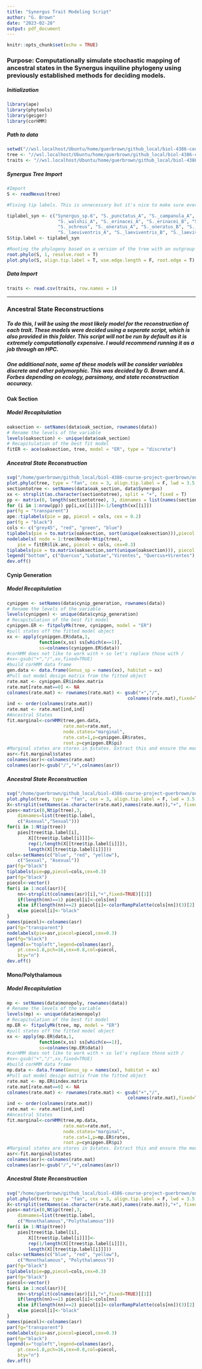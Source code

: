 ```yaml
---
title: "Synergus Trait Modeling Script"
author: "G. Brown"
date: "2023-02-28"
output: pdf_document
---
```


```r
knitr::opts_chunk$set(echo = TRUE)
```

### Purpose: Computationally simulate stochastic mapping of ancestral states in the Synergus inquiline phylogeny using previously established methods for deciding models.

##### Initialization
```r
library(ape)
library(phytools)
library(geiger)
library(corHMM)
```

##### Path to data

```r
setwd("//wsl.localhost/Ubuntu/home/guerbrown/github_local/biol-4386-course-project-guerbrown/data/TraitModeling")
tree <- "//wsl.localhost/Ubuntu/home/guerbrown/github_local/biol-4386-course-project-guerbrown/data/TraitModeling/inqcophy_PACo_UCECO1SynTree_guerbrown.nex"
traits <- "//wsl.localhost/Ubuntu/home/guerbrown/github_local/biol-4386-course-project-guerbrown/data/TraitModeling/inqcophy_traitmodeling_TraitData_guerbrown.csv"
```

##### Synergus Tree Import

```r
#Import
S <- readNexus(tree)

#Fixing tip labels. This is unnecessary but it's nice to make sure everything is plotting correctly

tiplabel_syn <- c("Synergus_sp.6", "S._punctatus_A", "S._campanula_A", "Synergus_sp.3", "Synergus_sp.7", "Synergus_sp.8",
                   "S._walshii_A", "S._erinacei_A", "S._erinacei_B", "S._villosus", "S._magnus", "Synergus_sp.2",
                   "S._ochreus", "S._oneratus_A", "S._oneratus_B", "S._oneratus_C", "S._coniferae", "S._lignicola",
                   "S._laeviventris_A", "S._laeviventris_B", "S._laeviventris_C")
S$tip.label <- tiplabel_syn

#Rooting the phylogeny based on a version of the tree with an outgroup and plotting
root.phylo(S, 1, resolve.root = T)
plot.phylo(S, align.tip.label = T, use.edge.length = F, root.edge = T)
```

##### Data Import

```r
traits <- read.csv(traits, row.names = 1)
```
***

### Ancestral State Reconstructions
##### To do this, I will be using the most likely model for the reconstruction of each trait. These models were decided using a seperate script, which is also provided in this folder. This script will not be run by default as it is extremely computationally expensive. I would recommend running it as a job through an HPC.  
##### One additional note, some of these models will be consider variables discrete and other polymorphic. This was decided by G. Brown and A. Forbes depending on ecology, parsimony, and state reconstruction accuracy. 

#### Oak Section 

##### Model Recapitulation

```r
oaksection <- setNames(data$oak_section, rownames(data))
# Rename the levels of the variable 
levels(oaksection) <- unique(data$oak_section)
# Recapitulation of the best fit model
fitER <- ace(oaksection, tree, model = "ER", type = "discrete")
```

##### Ancestral State Reconstruction

```r
svg("/home/guerbrown/github_local/biol-4386-course-project-guerbrown/output/inqcophy_traitmodeling_OakSectionRecon_guerbrown.svg", width = 20, height = 10)
plot.phylo(tree, type = "fan", cex = 3, align.tip.label = F, lwd = 3.5, label.offset = 0.2, use.edge.length = F, open.angle =  165)
sectiontotree <- setNames(data$oak_section, data$Synergus)
xx <- strsplit(as.character(sectiontotree), split = "+", fixed = T)
pp <- matrix(0, length(sectiontotree), 3, dimnames = list(names(sectiontotree), c("Quercus","Lobatae","Virentes")))
for (i in 1:nrow(pp)) pp[i,xx[[i]]]<-1/length(xx[[i]])
par(fg = "transparent")
ape::tiplabels(pie = pp, piecol = cols, cex = 0.2)
par(fg = "black")
cols <- c("grey45", "red", "green", "blue")
tiplabels(pie = to.matrix(oaksection, sort(unique(oaksection))),piecol = cols, cex = 0.3)
nodelabels( node = 1:tree$Nnode+Ntip(tree),
    pie = fitER$lik.anc, piecol = cols, cex=0.3)
tiplabels(pie = to.matrix(oaksection,sort(unique(oaksection))), piecol = cols, cex = 0.3)
legend("bottom", c("Quercus","Lobatae","Virentes", "Quercus+Virentes"), pch = 21, pt.bg = c("grey45", "red", "green", "blue"), pt.cex = 5, title = "Oak Section", cex = 3)
dev.off()
```

#### Cynip Generation

##### Model Recapitulation

```r
cynipgen <- setNames(data$cynip_generation, rownames(data))
# Rename the levels of the variable 
levels(cynipgen) <- unique(data$cynip_generation)
# Recapitulation of the best fit model
cynipgen.ER <- fitpolyMk(tree, cynipgen, model = "ER")
#pull states off the fitted model object
xx <- apply(cynipgen.ER$data,1,
            function(x,ss) ss[which(x==1)],
            ss=colnames(cynipgen.ER$data))
#corHMM does not like to work with + so let's replace those with /
#xx<-gsub("+","/",xx,fixed=TRUE)
#build corHMM data frame
gen.data <- data.frame(Genus_sp = names(xx), habitat = xx)
#Pull out model design matrix from the fitted object
rate.mat <- cynipgen.ER$index.matrix
rate.mat[rate.mat==0] <- NA
colnames(rate.mat) <- rownames(rate.mat) <- gsub("+","/",
                                             colnames(rate.mat),fixed=TRUE)
ind <- order(colnames(rate.mat))
rate.mat <- rate.mat[ind,ind]
#Ancestral States
fit.marginal<-corHMM(tree,gen.data,
                     rate.mat=rate.mat,
                     node.states="marginal",
                     rate.cat=1,p=cynipgen.ER$rates,
                     root.p=cynipgen.ER$pi)
#Marginal states are stores in $states. Extract this and ensure the model is consistent
asr<-fit.marginal$states
colnames(asr)<-colnames(rate.mat)
colnames(asr)<-gsub("/","+",colnames(asr))
```

##### Ancestral State Reconstruction

```r
svg("/home/guerbrown/github_local/biol-4386-course-project-guerbrown/output/inqcophy_traitmodeling_CynipGenRecon_guerbrown.svg", width = 20, height = 10)
plot.phylo(tree, type = "fan", cex = 3, align.tip.label = F, lwd = 3.5, label.offset = 0.2, use.edge.length = F, open.angle =  165)
X<-strsplit(setNames(as.character(rate.mat),names(rate.mat)),"+", fixed=TRUE)
pies<-matrix(0,Ntip(tree),3,
	dimnames=list(tree$tip.label,
	c("Asexual","Sexual")))
for(i in 1:Ntip(tree)) 
	pies[tree$tip.label[i],
		X[[tree$tip.label[i]]]]<-
		rep(1/length(X[[tree$tip.label[i]]]),
		length(X[[tree$tip.label[i]]]))
cols<-setNames(c("blue", "red", "yellow"),
	c("Sexual", "Asexual"))
par(fg="black")
tiplabels(pie=pp,piecol=cols,cex=0.3)
par(fg="black")
piecol<-vector()
for(i in 1:ncol(asr)){
	nn<-strsplit(colnames(asr)[i],"+",fixed=TRUE)[[1]]
	if(length(nn)==1) piecol[i]<-cols[nn]
	else if(length(nn)==2) piecol[i]<-colorRampPalette(cols[nn])(3)[2]
	else piecol[i]<-"black"
}
names(piecol)<-colnames(asr)
par(fg="transparent")
nodelabels(pie=asr,piecol=piecol,cex=0.3)
par(fg="black")
legend(x="topleft",legend=colnames(asr),
	pt.cex=1.8,pch=16,cex=0.8,col=piecol,
	bty="n")
dev.off()
```

#### Mono/Polythalamous

##### Model Recapitulation

```r
mp <- setNames(data$monopoly, rownames(data))
# Rename the levels of the variable 
levels(mp) <- unique(data$monopoly)
# Recapitulation of the best fit model
mp.ER <- fitpolyMk(tree, mp, model = "ER")
#pull states off the fitted model object
xx <- apply(mp.ER$data,1,
            function(x,ss) ss[which(x==1)],
            ss=colnames(mp.ER$data))
#corHMM does not like to work with + so let's replace those with /
#xx<-gsub("+","/",xx,fixed=TRUE)
#build corHMM data frame
mp.data <- data.frame(Genus_sp = names(xx), habitat = xx)
#Pull out model design matrix from the fitted object
rate.mat <- mp.ER$index.matrix
rate.mat[rate.mat==0] <- NA
colnames(rate.mat) <- rownames(rate.mat) <- gsub("+","/",
                                             colnames(rate.mat),fixed=TRUE)
ind <- order(colnames(rate.mat))
rate.mat <- rate.mat[ind,ind]
#Ancestral States
fit.marginal<-corHMM(tree,mp.data,
                     rate.mat=rate.mat,
                     node.states="marginal",
                     rate.cat=1,p=mp.ER$rates,
                     root.p=cynipgen.ER$pi)
#Marginal states are stores in $states. Extract this and ensure the model is consistent
asr<-fit.marginal$states
colnames(asr)<-colnames(rate.mat)
colnames(asr)<-gsub("/","+",colnames(asr))
```

##### Ancestral State Reconstruction

```r
svg("/home/guerbrown/github_local/biol-4386-course-project-guerbrown/output/inqcophy_traitmodeling_MPRecon_guerbrown.svg", width = 20, height = 10)
plot.phylo(tree, type = "fan", cex = 3, align.tip.label = F, lwd = 3.5, label.offset = 0.2, use.edge.length = F, open.angle =  165)
X<-strsplit(setNames(as.character(rate.mat),names(rate.mat)),"+", fixed=TRUE)
pies<-matrix(0,Ntip(tree),3,
	dimnames=list(tree$tip.label,
	c("Monothalamous","Polythalamous")))
for(i in 1:Ntip(tree)) 
	pies[tree$tip.label[i],
		X[[tree$tip.label[i]]]]<-
		rep(1/length(X[[tree$tip.label[i]]]),
		length(X[[tree$tip.label[i]]]))
cols<-setNames(c("blue", "red", "yellow"),
	c("Monothalamous", "Polythalamous"))
par(fg="black")
tiplabels(pie=pp,piecol=cols,cex=0.3)
par(fg="black")
piecol<-vector()
for(i in 1:ncol(asr)){
	nn<-strsplit(colnames(asr)[i],"+",fixed=TRUE)[[1]]
	if(length(nn)==1) piecol[i]<-cols[nn]
	else if(length(nn)==2) piecol[i]<-colorRampPalette(cols[nn])(3)[2]
	else piecol[i]<-"black"
}
names(piecol)<-colnames(asr)
par(fg="transparent")
nodelabels(pie=asr,piecol=piecol,cex=0.3)
par(fg="black")
legend(x="topleft",legend=colnames(asr),
	pt.cex=1.8,pch=16,cex=0.8,col=piecol,
	bty="n")
dev.off()
```






















